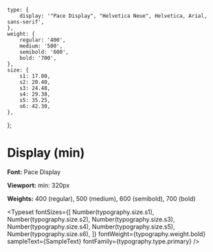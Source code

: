 
<Meta title="Foundation/Typography/Display (min)" />

    type: {
        display: '"Pace Display", "Helvetica Neue", Helvetica, Arial, sans-serif',
    },
    weight: {
        regular: '400',
        medium: '500',
        semibold: '600',
        bold: '700',
    },
    size: {
        s1: 17.00,
        s2: 20.40,
        s3: 24.48,
        s4: 29.38,
        s5: 35.25,
        s6: 42.30,
    },
};


# Display (min)

**Font:** Pace Display

**Viewport:** min: 320px

**Weights:** 400 (regular), 500 (medium), 600 (semibold), 700 (bold)

<Typeset
    fontSizes={[
        Number(typography.size.s1),
        Number(typography.size.s2),
        Number(typography.size.s3),
        Number(typography.size.s4),
        Number(typography.size.s5),
        Number(typography.size.s6),
    ]}
    fontWeight={typography.weight.bold}
    sampleText={SampleText}
    fontFamily={typography.type.primary}
/>
